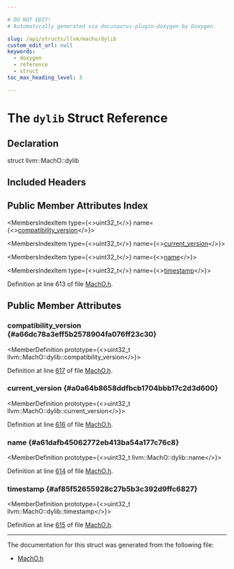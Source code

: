 ```yaml
---

# DO NOT EDIT!
# Automatically generated via docusaurus-plugin-doxygen by Doxygen.

slug: /api/structs/llvm/macho/dylib
custom_edit_url: null
keywords:
  - doxygen
  - reference
  - struct
toc_max_heading_level: 3

---
```





# The `dylib` Struct Reference

<DoxygenPage pluginConfig={pluginConfig}>



## Declaration

<CodeBlock>struct llvm::MachO::dylib</CodeBlock>

## Included Headers

<IncludesList>
<IncludesListItem
  filePath="llvm/BinaryFormat/MachO.h"
  permalink="/docs/api/files/include/include/llvm/include/llvm/binaryformat/macho-h"
  isLocal="true" />
</IncludesList>

## Public Member Attributes Index

<MembersIndex>

<MembersIndexItem
  type={<>uint32&#95;t</>}
  name={<><a href="#a66dc78a3eff5b2578904fa076ff23c30">compatibility&#95;version</a></>}>
</MembersIndexItem>

<MembersIndexItem
  type={<>uint32&#95;t</>}
  name={<><a href="#a0a64b8658ddfbcb1704bbb17c2d3d600">current&#95;version</a></>}>
</MembersIndexItem>

<MembersIndexItem
  type={<>uint32&#95;t</>}
  name={<><a href="#a61dafb45062772eb413ba54a177c76c8">name</a></>}>
</MembersIndexItem>

<MembersIndexItem
  type={<>uint32&#95;t</>}
  name={<><a href="#af85f52655928c27b5b3c392d9ffc6827">timestamp</a></>}>
</MembersIndexItem>

</MembersIndex>


Definition at line 613 of file <a href="/docs/api/files/include/include/llvm/include/llvm/binaryformat/macho-h">MachO.h</a>.

<SectionDefinition>

## Public Member Attributes

### compatibility&#95;version {#a66dc78a3eff5b2578904fa076ff23c30}

<MemberDefinition
  prototype={<>uint32&#95;t llvm::MachO::dylib::compatibility&#95;version</>}>

Definition at line <a href="/docs/api/files/include/include/llvm/include/llvm/binaryformat/macho-h/#l00617">617</a> of file <a href="/docs/api/files/include/include/llvm/include/llvm/binaryformat/macho-h">MachO.h</a>.
</MemberDefinition>

### current&#95;version {#a0a64b8658ddfbcb1704bbb17c2d3d600}

<MemberDefinition
  prototype={<>uint32&#95;t llvm::MachO::dylib::current&#95;version</>}>

Definition at line <a href="/docs/api/files/include/include/llvm/include/llvm/binaryformat/macho-h/#l00616">616</a> of file <a href="/docs/api/files/include/include/llvm/include/llvm/binaryformat/macho-h">MachO.h</a>.
</MemberDefinition>

### name {#a61dafb45062772eb413ba54a177c76c8}

<MemberDefinition
  prototype={<>uint32&#95;t llvm::MachO::dylib::name</>}>

Definition at line <a href="/docs/api/files/include/include/llvm/include/llvm/binaryformat/macho-h/#l00614">614</a> of file <a href="/docs/api/files/include/include/llvm/include/llvm/binaryformat/macho-h">MachO.h</a>.
</MemberDefinition>

### timestamp {#af85f52655928c27b5b3c392d9ffc6827}

<MemberDefinition
  prototype={<>uint32&#95;t llvm::MachO::dylib::timestamp</>}>

Definition at line <a href="/docs/api/files/include/include/llvm/include/llvm/binaryformat/macho-h/#l00615">615</a> of file <a href="/docs/api/files/include/include/llvm/include/llvm/binaryformat/macho-h">MachO.h</a>.
</MemberDefinition>

</SectionDefinition>

<hr/>

The documentation for this struct was generated from the following file:

<ul>
<li><a href="/docs/api/files/include/include/llvm/include/llvm/binaryformat/macho-h">MachO.h</a></li>
</ul>

</DoxygenPage>
